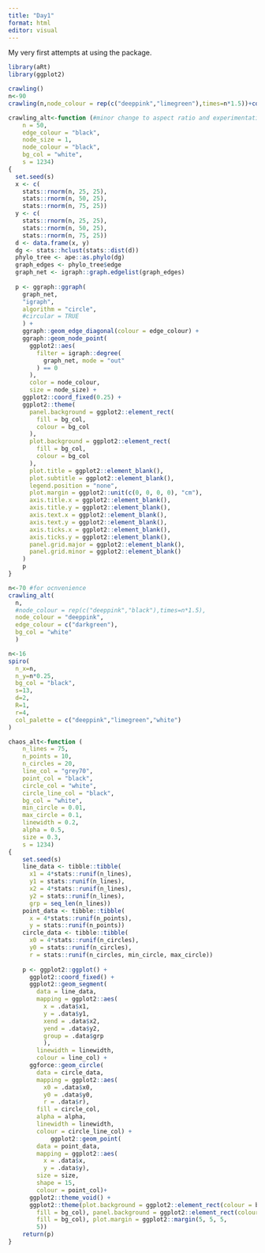 ```yaml
---
title: "Day1"
format: html
editor: visual
---
```


My very first attempts at using the package.

```r
library(aRt)
library(ggplot2)

crawling()
n<-90
crawling(n,node_colour = rep(c("deeppink","limegreen"),times=n*1.5))+coord_fixed(0.5)

crawling_alt<-function (#minor change to aspect ratio and experimentation with algo
    n = 50, 
    edge_colour = "black", 
    node_size = 1, 
    node_colour = "black", 
    bg_col = "white", 
    s = 1234) 
{
  set.seed(s)
  x <- c(
    stats::rnorm(n, 25, 25), 
    stats::rnorm(n, 50, 25), 
    stats::rnorm(n, 75, 25))
  y <- c(
    stats::rnorm(n, 25, 25), 
    stats::rnorm(n, 50, 25), 
    stats::rnorm(n, 75, 25))
  d <- data.frame(x, y)
  dg <- stats::hclust(stats::dist(d))
  phylo_tree <- ape::as.phylo(dg)
  graph_edges <- phylo_tree$edge
  graph_net <- igraph::graph.edgelist(graph_edges)
  
  p <- ggraph::ggraph(
    graph_net, 
    "igraph", 
    algorithm = "circle", 
    #circular = TRUE
    ) + 
    ggraph::geom_edge_diagonal(colour = edge_colour) + 
    ggraph::geom_node_point(
      ggplot2::aes(
        filter = igraph::degree(
          graph_net, mode = "out"
        ) == 0
      ), 
      color = node_colour, 
      size = node_size) + 
    ggplot2::coord_fixed(0.25) + 
    ggplot2::theme(
      panel.background = ggplot2::element_rect(
        fill = bg_col, 
        colour = bg_col
      ), 
      plot.background = ggplot2::element_rect(
        fill = bg_col, 
        colour = bg_col
      ), 
      plot.title = ggplot2::element_blank(), 
      plot.subtitle = ggplot2::element_blank(), 
      legend.position = "none", 
      plot.margin = ggplot2::unit(c(0, 0, 0, 0), "cm"), 
      axis.title.x = ggplot2::element_blank(), 
      axis.title.y = ggplot2::element_blank(), 
      axis.text.x = ggplot2::element_blank(), 
      axis.text.y = ggplot2::element_blank(), 
      axis.ticks.x = ggplot2::element_blank(), 
      axis.ticks.y = ggplot2::element_blank(), 
      panel.grid.major = ggplot2::element_blank(), 
      panel.grid.minor = ggplot2::element_blank()
    )
    p
}

n<-70 #for ocnvenience
crawling_alt(
  n,
  #node_colour = rep(c("deeppink","black"),times=n*1.5),
  node_colour = "deeppink",
  edge_colour = c("darkgreen"),
  bg_col = "white"
  )
```

```r
n<-16
spiro(
  n_x=n,
  n_y=n*0.25,
  bg_col = "black",
  s=13,
  d=2,
  R=1,
  r=4,
  col_palette = c("deeppink","limegreen","white")
)
```

```r
chaos_alt<-function (
    n_lines = 75, 
    n_points = 10, 
    n_circles = 20, 
    line_col = "grey70", 
    point_col = "black", 
    circle_col = "white", 
    circle_line_col = "black", 
    bg_col = "white", 
    min_circle = 0.01, 
    max_circle = 0.1, 
    linewidth = 0.2, 
    alpha = 0.5, 
    size = 0.3, 
    s = 1234) 
{
    set.seed(s)
    line_data <- tibble::tibble(
      x1 = 4*stats::runif(n_lines), 
      y1 = stats::runif(n_lines), 
      x2 = 4*stats::runif(n_lines), 
      y2 = stats::runif(n_lines), 
      grp = seq_len(n_lines))
    point_data <- tibble::tibble(
      x = 4*stats::runif(n_points), 
      y = stats::runif(n_points))
    circle_data <- tibble::tibble(
      x0 = 4*stats::runif(n_circles), 
      y0 = stats::runif(n_circles), 
      r = stats::runif(n_circles, min_circle, max_circle))
    
    p <- ggplot2::ggplot() +
      ggplot2::coord_fixed() + 
      ggplot2::geom_segment(
        data = line_data, 
        mapping = ggplot2::aes(
          x = .data$x1, 
          y = .data$y1, 
          xend = .data$x2, 
          yend = .data$y2, 
          group = .data$grp
          ), 
        linewidth = linewidth, 
        colour = line_col) + 
      ggforce::geom_circle(
        data = circle_data, 
        mapping = ggplot2::aes(
          x0 = .data$x0, 
          y0 = .data$y0, 
          r = .data$r), 
        fill = circle_col, 
        alpha = alpha, 
        linewidth = linewidth, 
        colour = circle_line_col) + 
            ggplot2::geom_point(
        data = point_data, 
        mapping = ggplot2::aes(
          x = .data$x, 
          y = .data$y), 
        size = size, 
        shape = 15,
        colour = point_col)+
      ggplot2::theme_void() + 
      ggplot2::theme(plot.background = ggplot2::element_rect(colour = bg_col, 
        fill = bg_col), panel.background = ggplot2::element_rect(colour = bg_col, 
        fill = bg_col), plot.margin = ggplot2::margin(5, 5, 5, 
        5))
    return(p)
}

```
